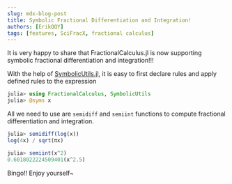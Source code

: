 ```yaml
---
slug: mdx-blog-post
title: Symbolic Fractional Differentiation and Integration!
authors: [ErikQQY]
tags: [features, SciFracX, fractional calculus]
---
```


It is very happy to share that FractionalCalculus.jl is now supporting symbolic fractional differentiation and integration!!!

With the help of [SymbolicUtils.jl](https://github.com/JuliaSymbolics/SymbolicUtils.jl), it is easy to first declare rules and apply defined rules to the expression

```julia
julia> using FractionalCalculus, SymbolicUtils
julia> @syms x
```

All we need to use are ```semidiff``` and ```semiint``` functions to compute fractional differentiation and integration.

```julia
julia> semidiff(log(x))
log(4x) / sqrt(πx)
```

```julia
julia> semiint(x^2)
0.6018022224509401(x^2.5)
```

Bingo!! Enjoy yourself~